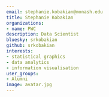 ```yaml
---
email: stephanie.kobakian@monash.edu
title: Stephanie Kobakian
organizations:
- name: PWC
description: Data Scientist
bluesky: srkobakian
github: srkobakian
interests:
- statistical graphics
- data analytics
- information visualisation
user_groups:
- Alumni
image: avatar.jpg
---
```

